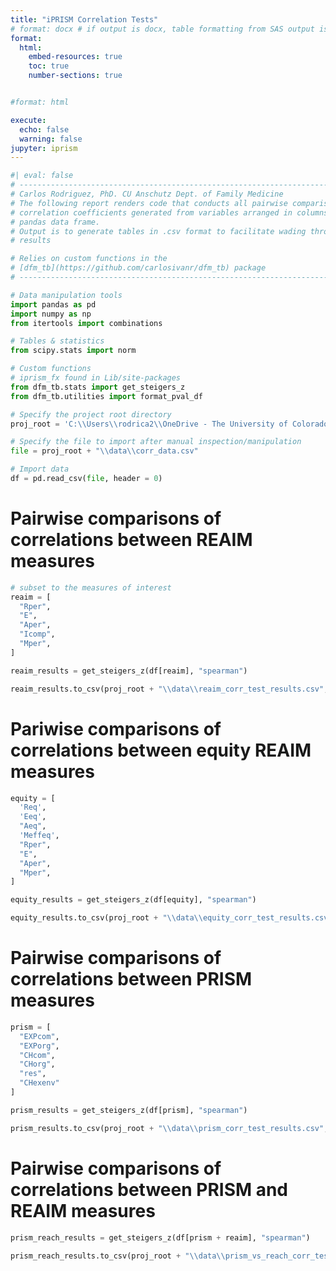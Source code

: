 ```yaml
---
title: "iPRISM Correlation Tests"
# format: docx # if output is docx, table formatting from SAS output is lost
format:
  html:
    embed-resources: true
    toc: true
    number-sections: true


#format: html

execute: 
  echo: false
  warning: false
jupyter: iprism
---
```


```python
#| eval: false
# -----------------------------------------------------------------------------
# Carlos Rodriguez, PhD. CU Anschutz Dept. of Family Medicine
# The following report renders code that conducts all pairwise comparisons of
# correlation coefficients generated from variables arranged in columns in a 
# pandas data frame. 
# Output is to generate tables in .csv format to facilitate wading through 
# results

# Relies on custom functions in the 
# [dfm_tb](https://github.com/carlosivanr/dfm_tb) package 
# -----------------------------------------------------------------------------
```

```python
# Data manipulation tools
import pandas as pd
import numpy as np
from itertools import combinations

# Tables & statistics
from scipy.stats import norm

# Custom functions
# iprism_fx found in Lib/site-packages
from dfm_tb.stats import get_steigers_z
from dfm_tb.utilities import format_pval_df
```

```python
# Specify the project root directory
proj_root = 'C:\\Users\\rodrica2\\OneDrive - The University of Colorado Denver\\Documents\\DFM\\projects\\iPRISM'
```

```python
# Specify the file to import after manual inspection/manipulation
file = proj_root + "\\data\\corr_data.csv"

# Import data
df = pd.read_csv(file, header = 0)
```

# Pairwise comparisons of correlations between REAIM measures
```python
# subset to the measures of interest
reaim = [
  "Rper",
  "E",
  "Aper",
  "Icomp",
  "Mper",
]
```

```python
reaim_results = get_steigers_z(df[reaim], "spearman")
```

```python
reaim_results.to_csv(proj_root + "\\data\\reaim_corr_test_results.csv", index=False)
```

# Pariwise comparisons of correlations between equity REAIM measures
```python
equity = [
  'Req',
  'Eeq',
  "Aeq",
  'Meffeq',
  "Rper",
  "E",
  "Aper",
  "Mper",
]
```

```python
equity_results = get_steigers_z(df[equity], "spearman")
```

```python
equity_results.to_csv(proj_root + "\\data\\equity_corr_test_results.csv", index=False)
```

# Pairwise comparisons of correlations between PRISM measures
```python
prism = [
  "EXPcom",
  "EXPorg",
  "CHcom",
  "CHorg",
  "res",
  "CHexenv"
]
```

```python
prism_results = get_steigers_z(df[prism], "spearman")
```

```python
prism_results.to_csv(proj_root + "\\data\\prism_corr_test_results.csv", index=False)
```

# Pairwise comparisons of correlations between PRISM and REAIM measures
```python
prism_reach_results = get_steigers_z(df[prism + reaim], "spearman")
```

```python
prism_reach_results.to_csv(proj_root + "\\data\\prism_vs_reach_corr_test_results.csv", index=False)
```